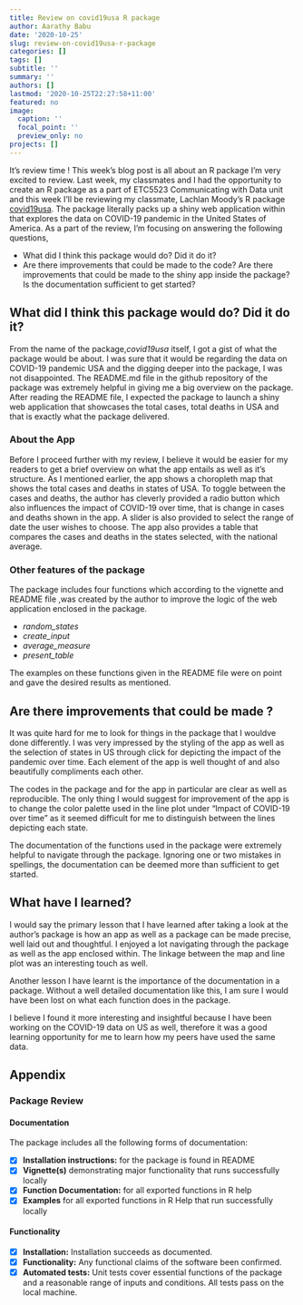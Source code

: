 ```yaml
---
title: Review on covid19usa R package
author: Aarathy Babu
date: '2020-10-25'
slug: review-on-covid19usa-r-package
categories: []
tags: []
subtitle: ''
summary: ''
authors: []
lastmod: '2020-10-25T22:27:58+11:00'
featured: no
image:
  caption: ''
  focal_point: ''
  preview_only: no
projects: []
---
```



It's review time ! This week's blog post is all about an R package I'm very excited to review. Last week, my classmates and I had the opportunity to create an R package as a part of ETC5523 Communicating with Data unit and this week I'll be reviewing my classmate, Lachlan Moody's R package [covid19usa](https://github.com/etc5523-2020/r-package-assessment-ltmoo2). The package literally packs up a shiny web application within that explores the data on COVID-19 pandemic in the United States of America. As a part of the review, I'm focusing on answering the following questions,

- What did I think this package would do? Did it do it?
- Are there improvements that could be made to the code? Are there
improvements that could be made to the shiny app inside the package? Is the documentation sufficient to get
started? 

## What did I think this package would do? Did it do it?

From the name of the package,*covid19usa* itself, I got a gist of what the package would be about. I was sure that it would be regarding the data on COVID-19 pandemic USA and the digging deeper into the package, I was not disappointed. The README.md file in the github repository of the package was extremely helpful in giving me a big overview on the package. After reading the README file, I expected the package to launch a shiny web application that showcases the total cases, total deaths in USA and that is exactly what the package delivered. 

### About the App

Before I proceed further with my review, I believe it would be easier for my readers to get a brief overview on what the app entails as well as it's structure. As I mentioned earlier, the app shows a choropleth map that shows the total cases and deaths in states of USA. To toggle between the cases and deaths, the author has cleverly provided a radio button which also influences the impact of COVID-19 over time, that is change in cases and deaths shown in the app. A slider is also provided to select the range of date the user wishes to choose. The app also provides a table that compares the cases and deaths in the states selected, with the national average.

### Other features of the package

The package includes four functions which according to the vignette and README file ,was created by the author to improve the logic of the web application enclosed in the package. 

- *random_states* 
- *create_input* 
- *average_measure*
- *present_table*

The examples on these functions given in the README file were on point and gave the desired results as mentioned. 

## Are there improvements that could be made ?

It was quite hard for me to look for things in the package that I wouldve done differently. I was very impressed by the styling of the app as well as the selection of states in US through click for depicting the impact of the pandemic over time. Each element of the app is well thought of and also beautifully compliments each other. 

The codes in the package and for the app in particular are clear as well as reproducible. The only thing I would suggest for improvement of the app is to change the color palette used in the line plot under  "Impact of COVID-19 over time" as it seemed difficult for me to distinguish between the lines depicting each state. 

The documentation of the functions used in the package were extremely helpful to navigate through the package. Ignoring one or two mistakes in spellings, the documentation can be deemed more than sufficient to get started.


## What have I learned?

I would say the primary lesson that I have learned after taking a look at the author's package is how an app as well as a package can be made precise, well laid out and thoughtful. I enjoyed a lot navigating through the package as well as the app enclosed within. The linkage between the map and line plot was an interesting touch as well.

Another lesson I have learnt is the importance of the documentation in a package. Without a well detailed documentation like this, I am sure I would have been lost on what each function does in the package.

I believe I found it more interesting and insightful because I have been working on the COVID-19 data on US as well, therefore it was a good learning opportunity for me to learn how my peers have used the same data.      


## Appendix

### Package Review


#### Documentation


The package includes all the following forms of documentation:

- [X] **Installation instructions:** for the package is found in README
- [X] **Vignette(s)** demonstrating major functionality that runs successfully locally
- [X] **Function Documentation:** for all exported functions in R help
- [X] **Examples** for all exported functions in R Help that run successfully locally


#### Functionality


- [X] **Installation:** Installation succeeds as documented.
- [X] **Functionality:** Any functional claims of the software been confirmed.
- [X] **Automated tests:** Unit tests cover essential functions of the package and a reasonable range of inputs and conditions. All tests pass on the local machine.